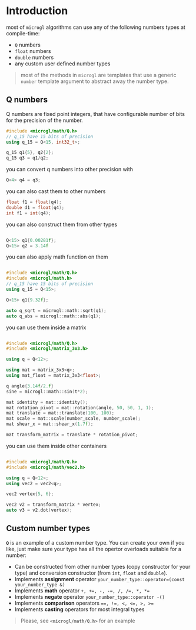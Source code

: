 # Introduction

most of `microgl` algorithms can use any of the following numbers types at compile-time:
- `Q` numbers
- `float` numbers
- `double` numbers
- any custom user defined number types

> most of the methods in `microgl` are templates that use a generic `number` template argument
to abstract away the number type.

## Q numbers
Q numbers are fixed point integers, that have configurable number of bits  
for the precision of the number.

```cpp
#include <microgl/math/Q.h>
// q_15 have 15 bits of precision
using q_15 = Q<15, int32_t>;

q_15 q1{5}, q2{2};
q_15 q3 = q1/q2;
```

you can convert q numbers into other precision with
```cpp
Q<4> q4 = q3;
```

you can also cast them to other numbers
```cpp
float f1 = float(q4);
double d1 = float(q4);
int f1 = int(q4);
```

you can also construct them from other types
```cpp

Q<15> q1{0.00281f};
Q<15> q2 = 3.14f
```

you can also apply math function on them
```cpp

#include <microgl/math/Q.h>
#include <microgl/math.h>
// q_15 have 15 bits of precision
using q_15 = Q<15>;

Q<15> q1{9.32f};

auto q_sqrt = microgl::math::sqrt(q1);
auto q_abs = microgl::math::abs(q1);
```

you can use them inside a matrix
```cpp

#include <microgl/math/Q.h>
#include <microgl/matrix_3x3.h>

using q = Q<12>;

using mat = matrix_3x3<q>;
using mat_float = matrix_3x3<float>;

q angle{3.14f/2.f}
sine = microgl::math::sin(t*2);

mat identity = mat::identity();
mat rotation_pivot = mat::rotation(angle, 50, 50, 1, 1);
mat translate = mat::translate(100, 100);
mat scale = mat::scale(number_scale, number_scale);
mat shear_x = mat::shear_x(1.7f);

mat transform_matrix = translate * rotation_pivot;
```

you can use them inside other containers
```cpp

#include <microgl/math/Q.h>
#include <microgl/math/vec2.h>

using q = Q<12>;
using vec2 = vec2<q>;

vec2 vertex{5, 6};

vec2 v2 = transform_matrix * vertex;
auto v3 = v2.dot(vertex);
```

## Custom number types
**`Q`** is an example of a custom number type. You can create your own if you like,
just make sure your type has all the opertor overloads suitable for a number:
- Can be constructed from other number types (copy constructor for your type) and conversion constructor
(from `int`, `float` and `double`).
- Implements **assignment** operator `your_number_type::operator=(const your_number_type &)`
- Implements **math** operator `+, +=, -, -=, /, /=, *, *=`
- Implements **negate** operator `your_number_type::operator -()`
- Implements **comparison** operators `==, !=, <, <=, >, >=`
- Implements **casting** operators for most integral types

> Please, see **`<microgl/math/Q.h>`** for an example